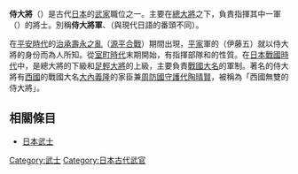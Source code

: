 '''侍大將'''（{{jp|j=侍大将|hg=さむらいだいしょう|rm=Samuraidaishō|lead=yes}}）是古代[[日本|日本]]的[[武家|武家]]職位之一。主要在[[總大將|總大將]]之下，負責指揮其中一軍（{{tsl|ja|備}}）的將士。別稱'''侍大將軍'''、'''{{tsl|ja|番頭}}'''（與現代日語的番頭不同）。

在[[平安時代|平安時代]]的[[治承壽永之亂|治承壽永之亂]]（[[源平合戰|源平合戰]]）期間出現，[[平家|平家]]軍的{{tsl|ja|藤原忠清}}（伊藤五）就以侍大將的身份而為人所知。從[[室町時代|室町時代]]末期開始，有指揮部隊和{{tsl|ja|騎馬隊}}的性質。在[[日本戰國時代|日本戰國時代]]中，是總大將的下級和[[足輕大將|足輕大將]]的上級，主要負責[[戰國大名|戰國大名]]的軍制。著名的侍大將有[[西國|西國]]的戰國大名[[大內義隆|大內義隆]]的家臣兼[[周防國|周防國]][[守護代|守護代]][[陶晴賢|陶晴賢]]，被稱為「西國無雙的侍大將」。

== 相關條目 ==
*[[日本武士|日本武士]]

[[Category:武士|Category:武士]]
[[Category:日本古代武官|Category:日本古代武官]]